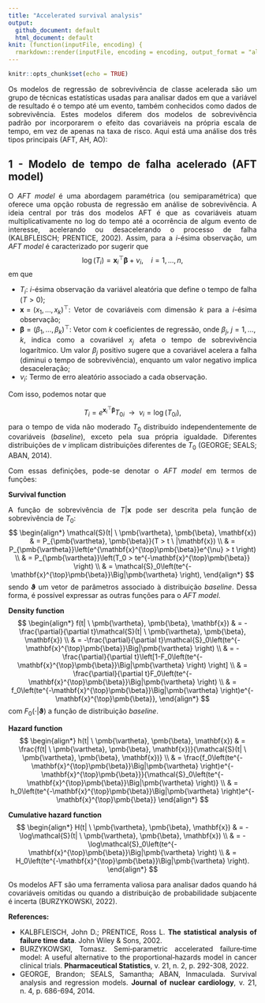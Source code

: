 ```yaml
---
title: "Accelerated survival analysis"
output:
  github_document: default
  html_document: default
knit: (function(inputFile, encoding) {
  rmarkdown::render(inputFile, encoding = encoding, output_format = "all") })
---
```


```r
knitr::opts_chunk$set(echo = TRUE)
```

<style>
body {
text-align: justify}
</style>

Os modelos de regressão de sobrevivência de classe acelerada são um grupo de técnicas estatísticas usadas para analisar dados em que a variável de resultado é o tempo até um evento, também conhecidos como dados de sobrevivência. Estes modelos diferem dos modelos de sobrevivência padrão por incorporarem o efeito das covariáveis na própria escala de tempo, em vez de apenas na taxa de risco. Aqui está uma análise dos três tipos principais (AFT, AH, AO):

## 1 - Modelo de tempo de falha acelerado (AFT model)

O *AFT model* é uma abordagem paramétrica (ou semiparamétrica) que oferece uma opção robusta de regressão em análise de sobrevivência. A ideia central por trás dos modelos AFT é que as covariáveis atuam multiplicativamente no log do tempo até a ocorrência de algum evento de interesse, acelerando ou desacelerando o processo de falha (KALBFLEISCH; PRENTICE, 2002). Assim, para a $i$-ésima observação, um *AFT model* é caracterizado por sugerir que
$$
\log(T_i) = \mathbf{x}_i^{\top}\pmb{\beta} + \nu_i, \ \ \ \ i=1, \dots, n,
$$
em que

- $T_i$: $i$-ésima observação da variável aleatória que define o tempo de falha ($T>0$);
- $\mathbf{x}=(x_1, \dots, x_k)^{\top}$: Vetor de covariáveis com dimensão $k$ para a $i$-ésima observação;
- $\pmb{\beta}=(\beta_1, \dots, \beta_k)^{\top}$: Vetor com $k$ coeficientes de regressão, onde $\beta_j$, $j=1, \dots, k$,  indica como a covariável $x_j$ afeta o tempo de sobrevivência logarítmico. Um valor $\beta_j$ positivo sugere que a covariável acelera a falha (diminui o tempo de sobrevivência), enquanto um valor negativo implica desaceleração;
- $\nu_i$: Termo de erro aleatório associado a cada observação.

Com isso, podemos notar que

$$
T_i = e^{\mathbf{x}_i^{\top}\pmb{\beta}}T_{0i} \ \ \rightarrow \ \ \nu_i = \log(T_{0i}),
$$
para o tempo de vida não moderado $T_0$ distribuído independentemente de covariáveis (*baseline*), exceto pela sua própria igualdade. Diferentes distribuições de $\nu$ implicam distribuições diferentes de $T_0$ (GEORGE; SEALS; ABAN, 2014).

Com essas definições, pode-se denotar o *AFT model* em termos de funções:

**Survival function**

A função de sobrevivência de $T|\mathbf{x}$ pode ser descrita pela função de sobrevivência de $T_0$:
$$
\begin{align*} 
\mathcal{S}(t| \ \pmb{\vartheta}, \pmb{\beta}, \mathbf{x}) & = P_{\pmb{\vartheta}, \pmb{\beta}}(T > t \ |\mathbf{x}) \\
& = P_{\pmb{\vartheta}}\left(e^{\mathbf{x}^{\top}\pmb{\beta}}e^{\nu} > t \right) \\
& = P_{\pmb{\vartheta}}\left(T_0 > te^{-\mathbf{x}^{\top}\pmb{\beta}} \right) \\
& = \mathcal{S}_0\left(te^{-\mathbf{x}^{\top}\pmb{\beta}}\Big|\pmb{\vartheta} \right),
\end{align*}
$$
sendo $\pmb{\vartheta}$ um vetor de parâmetros associado à distribuição *baseline*. Dessa forma, é possível expressar as outras funções para o *AFT model*.

**Density function**
$$
\begin{align*} 
f(t| \ \pmb{\vartheta}, \pmb{\beta}, \mathbf{x}) & = -\frac{\partial}{\partial t}\mathcal{S}(t| \ \pmb{\vartheta}, \pmb{\beta}, \mathbf{x}) \\
& = -\frac{\partial}{\partial t}\mathcal{S}_0\left(te^{-\mathbf{x}^{\top}\pmb{\beta}}\Big|\pmb{\vartheta} \right) \\
& = -\frac{\partial}{\partial t}\left[1-F_0\left(te^{-\mathbf{x}^{\top}\pmb{\beta}}\Big|\pmb{\vartheta} \right) \right] \\
& = \frac{\partial}{\partial t}F_0\left(te^{-\mathbf{x}^{\top}\pmb{\beta}}\Big|\pmb{\vartheta} \right) \\
& = f_0\left(te^{-\mathbf{x}^{\top}\pmb{\beta}}\Big|\pmb{\vartheta} \right)e^{-\mathbf{x}^{\top}\pmb{\beta}},
\end{align*}
$$
com $F_0(\cdot|\pmb{\vartheta})$ a função de distribuição *baseline*. 

**Hazard function**
$$
\begin{align*} 
h(t| \ \pmb{\vartheta}, \pmb{\beta}, \mathbf{x}) & = \frac{f(t| \ \pmb{\vartheta}, \pmb{\beta}, \mathbf{x})}{\mathcal{S}(t| \ \pmb{\vartheta}, \pmb{\beta}, \mathbf{x})} \\
& = \frac{f_0\left(te^{-\mathbf{x}^{\top}\pmb{\beta}}\Big|\pmb{\vartheta} \right)e^{-\mathbf{x}^{\top}\pmb{\beta}}}{\mathcal{S}_0\left(te^{-\mathbf{x}^{\top}\pmb{\beta}}\Big|\pmb{\vartheta} \right)} \\
& = h_0\left(te^{-\mathbf{x}^{\top}\pmb{\beta}}\Big|\pmb{\vartheta} \right)e^{-\mathbf{x}^{\top}\pmb{\beta}}
\end{align*}
$$

**Cumulative hazard function**
$$
\begin{align*} 
H(t| \ \pmb{\vartheta}, \pmb{\beta}, \mathbf{x}) & = -\log\mathcal{S}(t| \ \pmb{\vartheta}, \pmb{\beta}, \mathbf{x}) \\
& = -\log\mathcal{S}_0\left(te^{-\mathbf{x}^{\top}\pmb{\beta}}\Big|\pmb{\vartheta} \right) \\
& = H_0\left(te^{-\mathbf{x}^{\top}\pmb{\beta}}\Big|\pmb{\vartheta} \right).
\end{align*}
$$

Os modelos AFT são uma ferramenta valiosa para analisar dados quando há covariáveis omitidas ou quando a distribuição de probabilidade subjacente é incerta (BURZYKOWSKI, 2022).

**References:**

* KALBFLEISCH, John D.; PRENTICE, Ross L. **The statistical analysis of failure time data**. John Wiley & Sons, 2002.
* BURZYKOWSKI, Tomasz. Semi‐parametric accelerated failure‐time model: A useful alternative to the proportional‐hazards model in cancer clinical trials. **Pharmaceutical Statistics**, v. 21, n. 2, p. 292-308, 2022.
* GEORGE, Brandon; SEALS, Samantha; ABAN, Inmaculada. Survival analysis and regression models. **Journal of nuclear cardiology**, v. 21, n. 4, p. 686-694, 2014.
